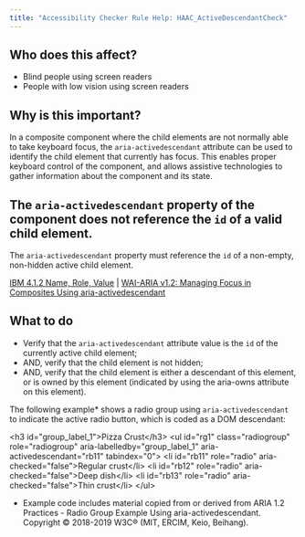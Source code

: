 ```yaml
---
title: "Accessibility Checker Rule Help: HAAC_ActiveDescendantCheck"
---
```


<div className="toolHelp">
<Row>
<Column colLg={5} colMd={3} colSm={4} className="toolLeft">

## Who does this affect?

* Blind people using screen readers
* People with low vision using screen readers

## Why is this important?

In a composite component where the child elements are not normally able to take keyboard focus, the `aria-activedescendant` attribute can be used to identify the child element that currently has focus. This enables proper keyboard control of the component, and allows assistive technologies to gather information about the component and its state.

</Column>
<Column colLg={11} colMd={5} colSm={4} className="toolMain">

<div id="locLevel"></div>

## The `aria-activedescendant` property of the component does not reference the `id` of a valid child element.
The `aria-activedescendant` property must reference the `id` of a non-empty, non-hidden active child element.

[IBM 4.1.2 Name, Role, Value](http://www.ibm.com/able/guidelines/ci162/name_role_value.html) | [WAI-ARIA v1.2: Managing Focus in Composites Using aria-activedescendant](https://www.w3.org/TR/wai-aria-practices-1.2/#kbd_focus_activedescendant)


<div id="locSnippet"></div>

## What to do

* Verify that the `aria-activedescendant` attribute value is the `id` of the currently active child element;
* AND, verify that the child element is not hidden;
* AND, verify that the child element is either a descendant of this element, or is owned by this element (indicated by using the aria-owns attribute on this element).

The following example* shows a radio group using `aria-activedescendant` to indicate the active radio button, which is coded as a DOM descendant:

<CodeSnippet type="multi" light={true}> 
   &lt;h3 id="group_label_1"&gt;Pizza Crust&lt;/h3&gt;
   &lt;ul id="rg1" class="radiogroup" role="radiogroup" aria-labelledby="group_label_1" aria-activedescendant="rb11" tabindex="0"&gt;
     &lt;li id="rb11" role="radio" aria-checked="false"&gt;Regular crust&lt;/li&gt;
     &lt;li id="rb12" role="radio" aria-checked="false"&gt;Deep dish&lt;/li&gt;
     &lt;li id="rb13" role="radio" aria-checked="false"&gt;Thin crust&lt;/li&gt;
   &lt;/ul&gt; 
   </CodeSnippet> 
   
* Example code includes material copied from or derived from ARIA 1.2 Practices - Radio Group Example Using aria-activedescendant. Copyright © 2018-2019 W3C® (MIT, ERCIM, Keio, Beihang).


</Column>
</Row>
</div>

